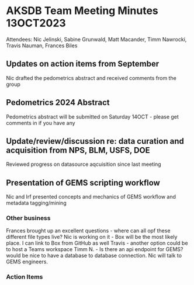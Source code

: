 # AKSDB Team Meeting Minutes 13OCT2023
Attendees: Nic Jelinski, Sabine Grunwald, Matt Macander, Timm Nawrocki, Travis Nauman, Frances Biles  

## Updates on action items from September
Nic drafted the pedometrics abstract and received comments from the group

## Pedometrics 2024 Abstract
Pedometrics abstract will be submitted on Saturday 14OCT - please get comments in if you have any

## Update/review/discussion re: data curation and acquisition from NPS, BLM, USFS, DOE
Reviewed progress on datasource aqcuisition since last meeting

## Presentation of GEMS scripting workflow
Nic and Irf presented concepts and mechanics of GEMS workflow and metadata tagging/mining

### Other business
Frances brought up an excellent questions - where can all opf these different file types live? Nic is working on it - Box will be the most likely place. I can link to Box from GitHub as well
Travis - another option could be to host a Teams workspace
Timm N. - Is there an api endpoint for GEMS? would be nice to have a database to database connection. Nic will talk to GEMS engineers.

### Action Items

